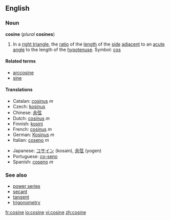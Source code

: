 ==English==
===Noun===
'''cosine''' (''plural'' '''cosines''')

#{{trigonometry}} In a [[right triangle]], the [[ratio]] of the [[length]] of the [[side]] [[adjacent]] to an [[acute]] [[angle]] to the length of the [[hypotenuse]]. Symbol: [[cos]]
<!--These definitions are equivalent to the one above and so do not define different senses of the word.
#{{mathematics}} The ''x'' [[coordinate]] of the [[point]] on the [[unit]] [[circle]] at the given [[anticlockwise]] angle from the ''x'' [[axis]].
#{{mathematics}} The [[sum]] of the [[real]] or [[complex]] [[power series]]
::<math>\sum_0^\infty{{(-1)^{n}}\over{(2n)!}}x^{2n}</math>
-->

====Related terms====
*[[arccosine]]
*[[sine]]

====Translations====
{{trans-top|trigonometric function}}
*Catalan: [[cosinus#Catalan|cosinus]] ''m''
*Czech: [[kosinus]] {{m}}
*Chinese: [[余弦]]
*Dutch: [[cosinus#Dutch|cosinus]] ''m''
*Finnish: [[kosini]]
*French: [[cosinus#French|cosinus]] ''m''
*German: [[Kosinus]] ''m''
*Italian: [[coseno#Italian|coseno]] ''m''
{{trans-mid}}
*Japanese: [[コサイン]] (kosain), [[余弦]] (yogen)
*Portuguese: [[co-seno]] {{m}}
*Spanish: [[coseno#Spanish|coseno]] ''m''
{{trans-bottom}}

===See also===
*[[power series]]
*[[secant]]
*[[tangent]]
*[[trigonometry]]

[[fr:cosine]]
[[io:cosine]]
[[vi:cosine]]
[[zh:cosine]]